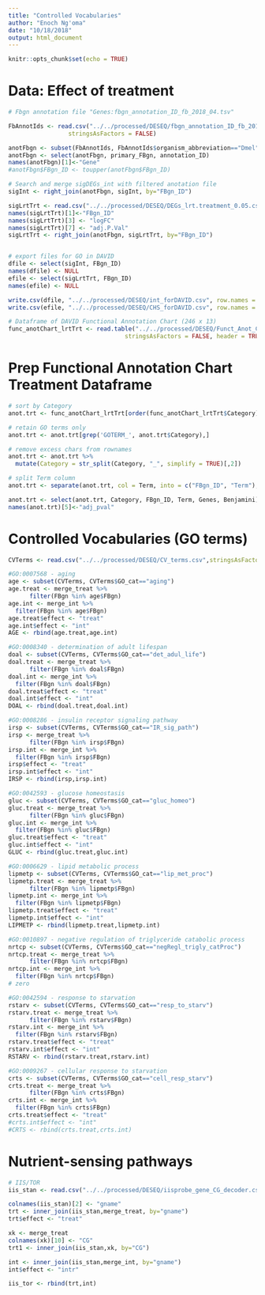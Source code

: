 ```yaml
---
title: "Controlled Vocabularies"
author: "Enoch Ng'oma"
date: "10/18/2018"
output: html_document
---
```


```r
knitr::opts_chunk$set(echo = TRUE)
```

# Data: Effect of treatment

```r
# Fbgn annotation file "Genes:fbgn_annotation_ID_fb_2018_04.tsv"

FbAnnotIds <- read.csv("../../processed/DESEQ/fbgn_annotation_ID_fb_2018_04.csv",
                 stringsAsFactors = FALSE)

anotFbgn <- subset(FbAnnotIds, FbAnnotIds$organism_abbreviation=="Dmel")
anotFbgn <- select(anotFbgn, primary_FBgn, annotation_ID)
names(anotFbgn)[1]<-"Gene"
#anotFbgn$FBgn_ID <- toupper(anotFbgn$FBgn_ID)

# Search and merge sigDEGs_int with filtered anotation file
sigInt <- right_join(anotFbgn, sigInt, by="FBgn_ID")

sigLrtTrt <- read.csv("../../processed/DESEQ/DEGs_lrt.treatment_0.05.csv")
names(sigLrtTrt)[1]<-"FBgn_ID"
names(sigLrtTrt)[3] <- "logFC"
names(sigLrtTrt)[7] <- "adj.P.Val" 
sigLrtTrt <- right_join(anotFbgn, sigLrtTrt, by="FBgn_ID")


# export files for GO in DAVID
dfile <- select(sigInt, FBgn_ID)
names(dfile) <- NULL
efile <- select(sigLrtTrt, FBgn_ID)
names(efile) <- NULL

write.csv(dfile, "../../processed/DESEQ/int_forDAVID.csv", row.names = FALSE)
write.csv(efile, "../../processed/DESEQ/CHS_forDAVID.csv", row.names = FALSE)

# Dataframe of DAVID Functional Annotation Chart (246 x 13)
func_anotChart_lrtTrt <- read.table("../../processed/DESEQ/Funct_Anot_Chart_lrtTrt.txt", 
                                 stringsAsFactors = FALSE, header = TRUE,sep = "\t")
```

# Prep Functional Annotation Chart Treatment Dataframe

```r
# sort by Category
anot.trt <- func_anotChart_lrtTrt[order(func_anotChart_lrtTrt$Category), ]

# retain GO terms only
anot.trt <- anot.trt[grep('GOTERM_', anot.trt$Category),]

# remove excess chars from rownames
anot.trt <- anot.trt %>%
  mutate(Category = str_split(Category, "_", simplify = TRUE)[,2])

# split Term column
anot.trt <- separate(anot.trt, col = Term, into = c("FBgn_ID", "Term"), sep = "\\~")

anot.trt <- select(anot.trt, Category, FBgn_ID, Term, Genes, Benjamini)
names(anot.trt)[5]<-"adj_pval"

```

# Controlled Vocabularies (GO terms)

```r
CVTerms <- read.csv("../../processed/DESEQ/CV_terms.csv",stringsAsFactors = FALSE)

#GO:0007568 - aging
age <- subset(CVTerms, CVTerms$GO_cat=="aging")
age.treat <- merge_treat %>%
      filter(FBgn %in% age$FBgn)
age.int <- merge_int %>%
  filter(FBgn %in% age$FBgn)
age.treat$effect <- "treat"
age.int$effect <- "int"
AGE <- rbind(age.treat,age.int)

#GO:0008340 - determination of adult lifespan
doal <- subset(CVTerms, CVTerms$GO_cat=="det_adul_life")
doal.treat <- merge_treat %>%
      filter(FBgn %in% doal$FBgn)
doal.int <- merge_int %>%
  filter(FBgn %in% doal$FBgn)
doal.treat$effect <- "treat"
doal.int$effect <- "int"
DOAL <- rbind(doal.treat,doal.int)

#GO:0008286 - insulin receptor signaling pathway
irsp <- subset(CVTerms, CVTerms$GO_cat=="IR_sig_path")
irsp <- merge_treat %>%
      filter(FBgn %in% irsp$FBgn)
irsp.int <- merge_int %>%
  filter(FBgn %in% irsp$FBgn)
irsp$effect <- "treat"
irsp.int$effect <- "int"
IRSP <- rbind(irsp,irsp.int)

#GO:0042593 - glucose homeostasis
gluc <- subset(CVTerms, CVTerms$GO_cat=="gluc_homeo")
gluc.treat <- merge_treat %>%
      filter(FBgn %in% gluc$FBgn)
gluc.int <- merge_int %>%
  filter(FBgn %in% gluc$FBgn)
gluc.treat$effect <- "treat"
gluc.int$effect <- "int"
GLUC <- rbind(gluc.treat,gluc.int)

#GO:0006629 - lipid metabolic process
lipmetp <- subset(CVTerms, CVTerms$GO_cat=="lip_met_proc")
lipmetp.treat <- merge_treat %>%
      filter(FBgn %in% lipmetp$FBgn)
lipmetp.int <- merge_int %>%
  filter(FBgn %in% lipmetp$FBgn)
lipmetp.treat$effect <- "treat"
lipmetp.int$effect <- "int"
LIPMETP <- rbind(lipmetp.treat,lipmetp.int)

#GO:0010897 - negative regulation of triglyceride catabolic process
nrtcp <- subset(CVTerms, CVTerms$GO_cat=="negRegl_trigly_catProc")
nrtcp.treat <- merge_treat %>%
      filter(FBgn %in% nrtcp$FBgn)
nrtcp.int <- merge_int %>%
  filter(FBgn %in% nrtcp$FBgn)
# zero

#GO:0042594 - response to starvation
rstarv <- subset(CVTerms, CVTerms$GO_cat=="resp_to_starv")
rstarv.treat <- merge_treat %>%
      filter(FBgn %in% rstarv$FBgn)
rstarv.int <- merge_int %>%
  filter(FBgn %in% rstarv$FBgn)
rstarv.treat$effect <- "treat"
rstarv.int$effect <- "int"
RSTARV <- rbind(rstarv.treat,rstarv.int)

#GO:0009267 - cellular response to starvation
crts <- subset(CVTerms, CVTerms$GO_cat=="cell_resp_starv")
crts.treat <- merge_treat %>%
      filter(FBgn %in% crts$FBgn)
crts.int <- merge_int %>%
  filter(FBgn %in% crts$FBgn)
crts.treat$effect <- "treat"
#crts.int$effect <- "int"
#CRTS <- rbind(crts.treat,crts.int)

```

# Nutrient-sensing pathways

```r
# IIS/TOR
iis_stan <- read.csv("../../processed/DESEQ/iisprobe_gene_CG_decoder.csv",stringsAsFactors = FALSE)

colnames(iis_stan)[2] <- "gname"
trt <- inner_join(iis_stan,merge_treat, by="gname")
trt$effect <- "treat"

xk <- merge_treat
colnames(xk)[10] <- "CG"
trt1 <- inner_join(iis_stan,xk, by="CG")

int <- inner_join(iis_stan,merge_int, by="gname")
int$effect <- "intr"

iis_tor <- rbind(trt,int)
```

